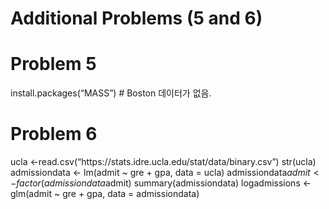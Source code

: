 # Additional Problems (5 and 6)

# Problem 5
install.packages("MASS")
# Boston 데이터가 없음.

# Problem 6
ucla <-read.csv("https://stats.idre.ucla.edu/stat/data/binary.csv")
str(ucla)
admissiondata <- lm(admit ~ gre + gpa, data = ucla)
admissiondata$admit <- factor(admissiondata$admit)
summary(admissiondata)
logadmissions <- glm(admit ~ gre + gpa, data = admissiondata)